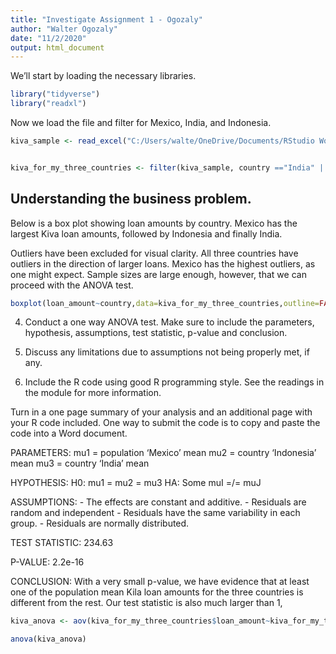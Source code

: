 ```yaml
---
title: "Investigate Assignment 1 - Ogozaly"
author: "Walter Ogozaly"
date: "11/2/2020"
output: html_document
---
```


We'll start by loading the necessary libraries.
```r
library("tidyverse")
library("readxl")
```

Now we load the file and filter for Mexico, India, and Indonesia. 
```r


kiva_sample <- read_excel("C:/Users/walte/OneDrive/Documents/RStudio Working Directory/Kiva_Sample.xlsx")


kiva_for_my_three_countries <- filter(kiva_sample, country =="India" | country == "Mexico" | country == "Indonesia")
```

## Understanding the business problem.

Below is a box plot showing loan amounts by country. Mexico has the largest Kiva loan amounts, followed by Indonesia and finally India. 

Outliers have been excluded for visual clarity. All three countries have outliers in the direction of larger loans. Mexico has the highest outliers, as one might expect. Sample sizes are large enough, however, that we can proceed with the ANOVA test.

```r

boxplot(loan_amount~country,data=kiva_for_my_three_countries,outline=FALSE, col=(c("orange","red","darkgreen")))
```

4. Conduct a one way ANOVA test. Make sure to include the parameters, hypothesis, assumptions, test statistic, p-value and conclusion. 

5. Discuss any limitations due to assumptions not being properly met, if any. 

6. Include the R code using good R programming style. See the readings in the module for more information. 

Turn in a one page summary of your analysis and an additional page with your R code included. One way to submit the code is to copy and paste the code into a Word document. 

PARAMETERS: 
mu1 = population 'Mexico' mean
mu2 = country 'Indonesia' mean
mu3 = country 'India' mean

HYPOTHESIS:
H0: mu1 = mu2 = mu3
HA: Some muI =/= muJ

ASSUMPTIONS:
- The effects are constant and additive.
- Residuals are random and independent
- Residuals have the same variability in each group. 
- Residuals are normally distributed. 

TEST STATISTIC: 234.63 

P-VALUE: 2.2e-16

CONCLUSION: With a very small p-value, we have evidence that at least one of the population mean Kila loan amounts for the three countries is different from the rest. Our test statistic is also much larger than 1, 

```r

kiva_anova <- aov(kiva_for_my_three_countries$loan_amount~kiva_for_my_three_countries$country)

anova(kiva_anova)

```


